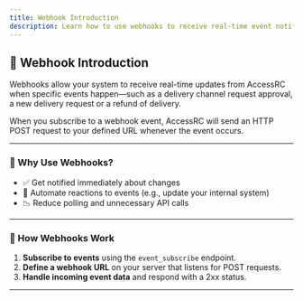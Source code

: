 ```yaml
---
title: Webhook Introduction
description: Learn how to use webhooks to receive real-time event notifications from AccessRC.
---
```


## 📡 Webhook Introduction

Webhooks allow your system to receive real-time updates from AccessRC when specific events happen—such as a delivery channel request approval, a new delivery request or a refund of delivery.

When you subscribe to a webhook event, AccessRC will send an HTTP POST request to your defined URL whenever the event occurs.

---

### 🧪 Why Use Webhooks?

- ✅ Get notified immediately about changes
- 🔄 Automate reactions to events (e.g., update your internal system)
- 📉 Reduce polling and unnecessary API calls

---

### 🔧 How Webhooks Work

1. **Subscribe to events** using the `event_subscribe` endpoint.
2. **Define a webhook URL** on your server that listens for POST requests.
3. **Handle incoming event data** and respond with a 2xx status.

---
